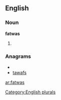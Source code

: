 
==English==

===Noun===
'''fatwas'''

# {{plural of|[[fatwa]]}}

===Anagrams===
* {{alphagram|aafstw}}
* [[tawafs#English|tawafs]]


[[Category:English plurals]]

[[ar:fatwas]]